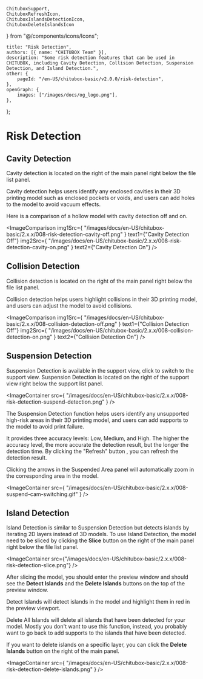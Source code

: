     ChituboxSupport, 
    ChituboxRefreshIcon, 
    ChituboxIslandsDetectionIcon, 
    ChituboxDeleteIslandsIcon
} from "@/components/icons/Icons";

	title: "Risk Detection",
	authors: [{ name: "CHITUBOX Team" }],
	description: "Some risk detection features that can be used in CHITUBOX, including Cavity Detection, Collision Detection, Suspension Detection, and Island Detection.",
	other: {
		pageId: "/en-US/chitubox-basic/v2.0.0/risk-detection",
	},
	openGraph: {
		images: ["/images/docs/og_logo.png"],
	},
};
 
# Risk Detection

## Cavity Detection

Cavity detection is located on the right of the main panel right below the file list panel.

Cavity detection helps users identify any enclosed cavities in their 3D printing model such as enclosed pockets or voids, and users can add holes to the model to avoid vacuum effects.

Here is a comparison of a hollow model with cavity detection off and on.

<ImageComparison
	img1Src={
		"/images/docs/en-US/chitubox-basic/2.x.x/008-risk-detection-cavity-off.png"
	}
	text1={"Cavity Detection Off"}
	img2Src={
		"/images/docs/en-US/chitubox-basic/2.x.x/008-risk-detection-cavity-on.png"
	}
	text2={"Cavity Detection On"}
/>

## Collision Detection

Collision detection is located on the right of the main panel right below the file list panel.

Collision detection helps users highlight collisions in their 3D printing model, and users can adjust the model to avoid collisions.

<ImageComparison
	img1Src={
		"/images/docs/en-US/chitubox-basic/2.x.x/008-collision-detection-off.png"
	}
	text1={"Collision Detection Off"}
	img2Src={
		"/images/docs/en-US/chitubox-basic/2.x.x/008-collision-detection-on.png"
	}
	text2={"Collision Detection On"}
/>

## Suspension Detection

Suspension Detection is available in the support view, click <ChituboxSupport /> to switch to the support view. Suspension Detection is located on the right of the support view right below the support list panel.

<ImageContainer
	src={
		"/images/docs/en-US/chitubox-basic/2.x.x/008-risk-detection-suspend-detection.png"
	}
/>

The Suspension Detection function helps users identify any unsupported high-risk areas in their 3D printing model, and users can add supports to the model to avoid print failure.

It provides three accuracy levels: Low, Medium, and High. The higher the accuracy level, the more accurate the detection result, but the longer the detection time. By clicking the "Refresh" button <ChituboxRefreshIcon />, you can refresh the detection result.

Clicking the arrows in the Suspended Area panel will automatically zoom in the corresponding area in the model.

<ImageContainer
	src={
		"/images/docs/en-US/chitubox-basic/2.x.x/008-suspend-cam-switching.gif"
	}
/>

## Island Detection

Island Detection is similar to Suspension Detection but detects islands by iterating 2D layers instead of 3D models. To use Island Detection, the model need to be sliced by clicking the **Slice** button on the right of the main panel right below the file list panel.

<ImageContainer
	src={"/images/docs/en-US/chitubox-basic/2.x.x/008-risk-detection-slice.png"}
/>

After slicing the model, you should enter the preview window and should see the **Detect Islands** and the **Delete Islands** buttons on the top of the preview window.

<ChituboxIslandsDetectionIcon /> Detect Islands will detect islands in the model
and highlight them in red in the preview viewport.

<ChituboxDeleteIslandsIcon /> Delete All Islands will delete all islands that
have been detected for your model. Mostly you don't want to use this function,
instead, you probably want to go back to add supports to the islands that have
been detected.

If you want to delete islands on a specific layer, you can click the **Delete Islands** button on the right of the main panel.

<ImageContainer
	src={
		"/images/docs/en-US/chitubox-basic/2.x.x/008-risk-detection-delete-islands.png"
	}
/>
